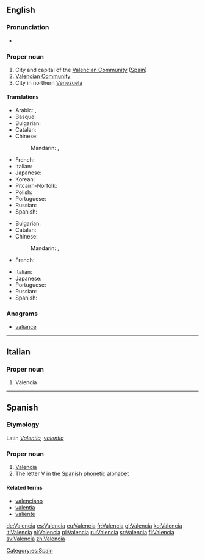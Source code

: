 {{also|València|valencià|valência|valència}}
==English==
{{wikipedia|Valencia (autonomous community)}}
{{wikipedia}}

===Pronunciation===
* {{IPA|lang=en|/vəˈlɛnsiə/}}

===Proper noun===
{{en-proper noun}}

# City and capital of the [[Valencian Community]] ([[Spain]])
# [[Valencian Community]]
# City in northern [[Venezuela]]

====Translations====
{{trans-top|capital of the Valencian Community}}
* Arabic: {{t|ar|فَالِنْسِيَا|f|tr=falinsiyā}}, {{qualifier|archaic}} {{t|ar|بِلِنْسِيَا|f}}
* Basque: {{t|eu|Valentzia}}
* Bulgarian: {{t|bg|Валенсия|f|tr=Valénsija|sc=Cyrl}}
* Catalan: {{t|ca|València|f}}
* Chinese:
*: Mandarin: {{t+|cmn|巴倫西亞|sc=Hani}}, {{t|cmn|巴伦西亚|tr=Wǎlúnxīyǎ|sc=Hani}}
{{trans-mid}}
* French: {{t+|fr|Valence|f}}
* Italian: {{t+|it|Valencia|f}}
* Japanese: {{t|ja|バレンシア|tr=Barenshia}}
* Korean: {{t|ko|발렌시아|tr=Ballensia|sc=Kore}}
* Pitcairn-Norfolk: {{t|pih|Valensyaa}}
* Polish: {{t+|pl|Walencja}}
* Portuguese: {{t|pt|Valência|f}}
* Russian: {{t+|ru|Вале́нсия|f}}
* Spanish: {{t+|es|Valencia|f}}
{{trans-bottom}}

{{trans-top|city in Venezuala}}
* Bulgarian: {{t|bg|Валенсия|f|tr=Valénsija|sc=Cyrl}}
* Catalan: {{t|ca|Valencia|f}}
* Chinese:
*: Mandarin: {{t+|cmn|巴倫西亞|sc=Hani}}, {{t|cmn|巴伦西亚|tr=Wǎlúnxīyǎ|sc=Hani}}
* French: {{t+|fr|Valencia|f}}
{{trans-mid}}
* Italian: {{t+|it|Valencia|f}}
* Japanese: {{t|ja|バレンシア|tr=Barenshia}}
* Portuguese: {{t|pt|Valência|f}}
* Russian: {{t+|ru|Вале́нсия|f}}
* Spanish: {{t+|es|Valencia|f}}
{{trans-bottom}}

===Anagrams===
* [[valiance#English|valiance]]

----

==Italian==

===Proper noun===
{{it-proper noun|g=f}}

# Valencia

----

==Spanish==

===Etymology===
Latin ''[[Valentia]], [[valentia]]''

===Proper noun===
{{es-proper noun}}

# [[#English|Valencia]]
# The letter [[V]] in the [[:Appendix:Spanish phonetic alphabet|Spanish phonetic alphabet]]

====Related terms====
* [[valenciano]]
* [[valentía]]
* [[valiente]]

[[Category:es:Spain]]

[[de:Valencia]]
[[es:Valencia]]
[[eu:Valencia]]
[[fr:Valencia]]
[[gl:Valencia]]
[[ko:Valencia]]
[[it:Valencia]]
[[nl:Valencia]]
[[pl:Valencia]]
[[ru:Valencia]]
[[sr:Valencia]]
[[fi:Valencia]]
[[sv:Valencia]]
[[zh:Valencia]]